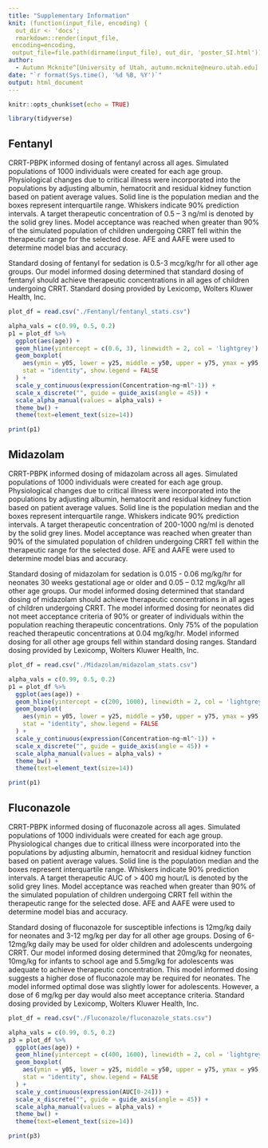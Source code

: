 ```yaml
---
title: "Supplementary Information"
knit: (function(input_file, encoding) {
  out_dir <- 'docs';
  rmarkdown::render(input_file,
 encoding=encoding,
 output_file=file.path(dirname(input_file), out_dir, 'poster_SI.html'))})
author: 
  - Autumn Mcknite^[University of Utah, autumn.mcknite@neuro.utah.edu]
date: "`r format(Sys.time(), '%d %B, %Y')`"
output: html_document
---
```


```r
knitr::opts_chunk$set(echo = TRUE)
```

```r
library(tidyverse)
```

## Fentanyl

CRRT-PBPK informed dosing of fentanyl across all ages. Simulated populations of 1000 individuals were created for each age group. Physiological changes due to critical illness were incorporated into the populations by adjusting albumin, hematocrit and residual kidney function based on patient average values. Solid line is the population median and the boxes represent interquartile range. Whiskers indicate 90% prediction intervals. A target therapeutic concentration of 0.5 – 3 ng/ml is denoted by the solid grey lines. Model acceptance was reached when greater than 90% of the simulated population of children undergoing CRRT fell within the therapeutic range for the selected dose. AFE and AAFE were used to determine model bias and accuracy. 

Standard dosing of fentanyl for sedation is 0.5-3 mcg/kg/hr  for all other age groups. Our model informed dosing determined that standard dosing of fentanyl should achieve therapeutic concentrations in all ages of children undergoing CRRT. Standard dosing provided by Lexicomp, Wolters Kluwer Health, Inc.

```r
plot_df = read.csv("./Fentanyl/fentanyl_stats.csv")

alpha_vals = c(0.99, 0.5, 0.2)
p1 = plot_df %>%
  ggplot(aes(age)) +
  geom_hline(yintercept = c(0.6, 3), linewidth = 2, col = 'lightgrey') +
  geom_boxplot(
    aes(ymin = y05, lower = y25, middle = y50, upper = y75, ymax = y95, fill = age),
    stat = "identity", show.legend = FALSE
  ) + 
  scale_y_continuous(expression(Concentration~ng~ml^-1)) +
  scale_x_discrete("", guide = guide_axis(angle = 45)) +
  scale_alpha_manual(values = alpha_vals) +
  theme_bw() +
  theme(text=element_text(size=14))

print(p1)
```

## Midazolam

CRRT-PBPK informed dosing of midazolam across all ages. Simulated populations of 1000 individuals were created for each age group. Physiological changes due to critical illness were incorporated into the populations by adjusting albumin, hematocrit and residual kidney function based on patient average values. Solid line is the population median and the boxes represent interquartile range. Whiskers indicate 90% prediction intervals. A target therapeutic concentration of 200-1000 ng/ml is denoted by the solid grey lines. Model acceptance was reached when greater than 90% of the simulated population of children undergoing CRRT fell within the therapeutic range for the selected dose. AFE and AAFE were used to determine model bias and accuracy. 

Standard dosing of midazolam for sedation is 0.015 - 0.06 mg/kg/hr  for neonates 30 weeks gestational age or older and 0.05 – 0.12 mg/kg/hr all other age groups. Our model informed dosing determined that standard dosing of midazolam should achieve therapeutic concentrations in all ages of children undergoing CRRT. The model informed dosing for neonates did not meet acceptance criteria of 90% or greater of individuals within the population reaching therapeutic concentrations. Only 75% of the population reached therapeutic concentrations at 0.04 mg/kg/hr. Model informed dosing for all other age groups fell within standard dosing ranges. Standard dosing provided by Lexicomp, Wolters Kluwer Health, Inc.

```r
plot_df = read.csv("./Midazolam/midazolam_stats.csv")

alpha_vals = c(0.99, 0.5, 0.2)
p1 = plot_df %>%
  ggplot(aes(age)) +
  geom_hline(yintercept = c(200, 1000), linewidth = 2, col = 'lightgrey') +
  geom_boxplot(
    aes(ymin = y05, lower = y25, middle = y50, upper = y75, ymax = y95, fill = age),
    stat = "identity", show.legend = FALSE
  ) + 
  scale_y_continuous(expression(Concentration~ng~ml^-1)) +
  scale_x_discrete("", guide = guide_axis(angle = 45)) +
  scale_alpha_manual(values = alpha_vals) +
  theme_bw() +
  theme(text=element_text(size=14))

print(p1)
```

## Fluconazole

CRRT-PBPK informed dosing of fluconazole across all ages. Simulated populations of 1000 individuals were created for each age group. Physiological changes due to critical illness were incorporated into the populations by adjusting albumin, hematocrit and residual kidney function based on patient average values. Solid line is the population median and the boxes represent interquartile range. Whiskers indicate 90% prediction intervals. A target therapeutic AUC of > 400 mg hour/L is denoted by the solid grey lines. Model acceptance was reached when greater than 90% of the simulated population of children undergoing CRRT fell within the therapeutic range for the selected dose. AFE and AAFE were used to determine model bias and accuracy. 

Standard dosing of fluconazole for susceptible infections is 12mg/kg daily for neonates and 3-12 mg/kg per day for all other age groups. Dosing of 6-12mg/kg daily may be used for older children and adolescents undergoing CRRT. Our model informed dosing determined that 20mg/kg for neonates, 10mg/kg for infants to school age and 5.5mg/kg for adolescents was adequate to achieve therapeutic concentration. This model informed dosing suggests a higher dose of fluconazole may be required for neonates. The model informed optimal dose was slightly lower for adolescents. However, a dose of 6 mg/kg per day would also meet acceptance criteria. Standard dosing provided by Lexicomp, Wolters Kluwer Health, Inc.


```r
plot_df = read.csv("./Fluconazole/fluconazole_stats.csv")

alpha_vals = c(0.99, 0.5, 0.2)
p3 = plot_df %>%
  ggplot(aes(age)) +
  geom_hline(yintercept = c(400, 1600), linewidth = 2, col = 'lightgrey') +
  geom_boxplot(
    aes(ymin = y05, lower = y25, middle = y50, upper = y75, ymax = y95, fill = age),
    stat = "identity", show.legend = FALSE
  ) + 
  scale_y_continuous(expression(AUC[0-24])) +
  scale_x_discrete("", guide = guide_axis(angle = 45)) +
  scale_alpha_manual(values = alpha_vals) +
  theme_bw() +
  theme(text=element_text(size=14))

print(p3)
```
